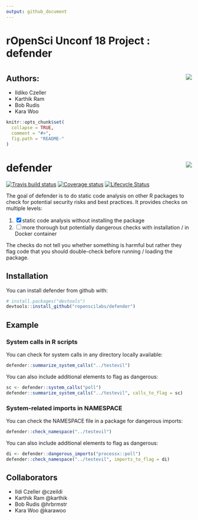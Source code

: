 ```yaml
---
output: github_document
---
```

<!-- README.md is generated from README.Rmd. Please edit that file -->

# rOpenSci Unconf 18 Project : defender

# <img src="man/figures/supergb.png" align="right"/>

## Authors:

- Ildiko Czeller
- Karthik Ram
- Bob Rudis
- Kara Woo


```r
knitr::opts_chunk$set(
  collapse = TRUE,
  comment = "#>",
  fig.path = "README-"
)
```

# defender <img src="man/figures/logo.png" align="right"/>

<!-- badges: start -->
[![Travis build status](https://travis-ci.org/ropenscilabs/defender.svg?branch=master)](https://travis-ci.org/ropenscilabs/defender)
[![Coverage status](https://img.shields.io/codecov/c/github/ropenscilabs/defender/master.svg)](https://codecov.io/github/ropenscilabs/defender?branch=master)
[![Lifecycle Status](https://img.shields.io/badge/lifecycle-experimental-orange.svg)](https://www.tidyverse.org/lifecycle/)
<!-- badges: end -->

The goal of defender is to do static code analysis on other R packages to check for potential security risks and best practices. It provides checks on multiple levels:

1. [x] static code analysis without installing the package
2. [ ] more thorough but potentially dangerous checks with installation / in Docker container

The checks do not tell you whether something is harmful but rather they flag code that you should double-check before running / loading the package.

## Installation

You can install defender from github with:

```r
# install.packages("devtools")
devtools::install_github("ropenscilabs/defender")
```

## Example

### System calls in R scripts

You can check for system calls in any directory locally available:

```r
defender::summarize_system_calls("../testevil")
```

You can also include additional elements to flag as dangerous:

```r
sc <- defender::system_calls("poll")
defender::summarize_system_calls("../testevil", calls_to_flag = sc)
```

### System-related imports in NAMESPACE

You can check the NAMESPACE file in a package for dangerous imports:

```r
defender::check_namespace("../testevil")
```
You can also include additional elements to flag as dangerous:

```r
di <- defender::dangerous_imports("processx::poll")
defender::check_namespace("../testevil", imports_to_flag = di)
```

## Collaborators

- Ildi Czeller @czeildi
- Karthik Ram @karthik
- Bob Rudis @hrbrmstr
- Kara Woo @karawoo
